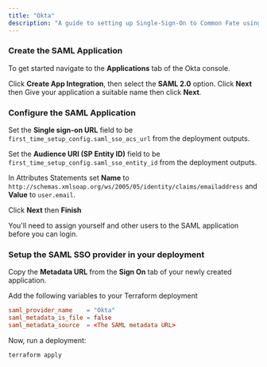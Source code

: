 ```yaml
---
title: "Okta"
description: "A guide to setting up Single-Sign-On to Common Fate using Okta."
---
```


### Create the SAML Application

To get started navigate to the **Applications** tab of the Okta console.

Click **Create App Integration**, then select the **SAML 2.0** option. Click **Next** then Give your application a suitable name then click **Next**.

### Configure the SAML Application

Set the **Single sign-on URL** field to be `first_time_setup_config.saml_sso_acs_url` from the deployment outputs.

Set the **Audience URI (SP Entity ID)** field to be `first_time_setup_config.saml_sso_entity_id` from the deployment outputs.

In Attributes Statements set **Name** to `http://schemas.xmlsoap.org/ws/2005/05/identity/claims/emailaddress` and **Value** to `user.email`.

Click **Next** then **Finish**

<Note>
  You'll need to assign yourself and other users to the SAML application before
  you can login.
</Note>

### Setup the SAML SSO provider in your deployment

Copy the **Metadata URL** from the **Sign On** tab of your newly created application.

Add the following variables to your Terraform deployment

```toml
saml_provider_name    = "Okta"
saml_metadata_is_file = false
saml_metadata_source  = <The SAML metadata URL>
```

Now, run a deployment:

```bash
terraform apply
```

